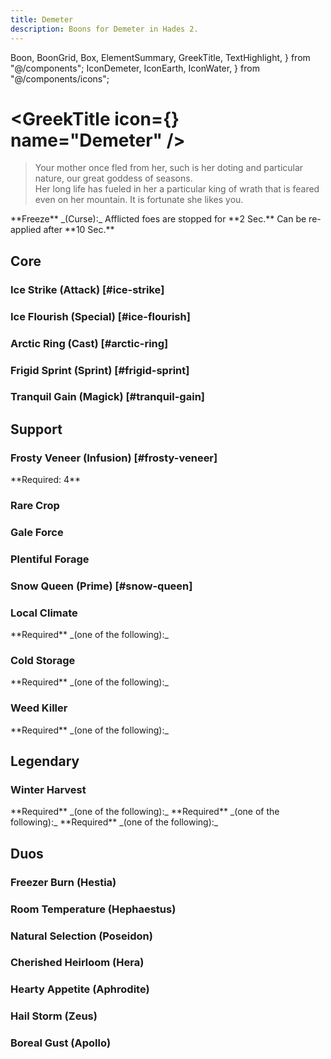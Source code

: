 ```yaml
---
title: Demeter
description: Boons for Demeter in Hades 2.
---
```


  Boon,
  BoonGrid,
  Box,
  ElementSummary,
  GreekTitle,
  TextHighlight,
} from "@/components";
  IconDemeter,
  IconEarth,
  IconWater,
} from "@/components/icons";


# <GreekTitle icon={<IconDemeter  />} name="Demeter" />

> Your mother once fled from her, such is her doting and particular nature, our
> great goddess of seasons.\
> Her long life has fueled in her a particular king of wrath that is feared even
> on her mountain. It is fortunate she likes you.

<Box className="mt-4">
  **Freeze** _(Curse):_ Afflicted foes are stopped for **2 Sec.** Can be
  re-applied after **10 Sec.**
</Box>

<ElementSummary boons={DbBoons.Demeter} />

## Core

### Ice Strike (Attack) [#ice-strike]

<Boon boon={DbBoons.Demeter.iceStrike} />

### Ice Flourish (Special) [#ice-flourish]

<Boon boon={DbBoons.Demeter.iceFlourish} />

### Arctic Ring (Cast) [#arctic-ring]

<Boon boon={DbBoons.Demeter.arcticRing} />

### Frigid Sprint (Sprint) [#frigid-sprint]

<Boon boon={DbBoons.Demeter.frigidSprint}>


</Boon>

### Tranquil Gain (Magick) [#tranquil-gain]

<Boon boon={DbBoons.Demeter.tranquilGain} />

## Support

### <TextHighlight type="infusion">Frosty Veneer (Infusion)</TextHighlight> [#frosty-veneer]

<Boon boon={DbBoons.Demeter.frostyVeneer} />

<Callout>
  **Required: 4** <IconWater />
</Callout>

### Rare Crop

<Boon boon={DbBoons.Demeter.rareCrop} />

### Gale Force

<Boon boon={DbBoons.Demeter.galeForce} />

### Plentiful Forage

<Boon boon={DbBoons.Demeter.plentifulForage} />

### Snow Queen (Prime) [#snow-queen]

<Boon boon={DbBoons.Demeter.snowQueen} />

### Local Climate

<Boon boon={DbBoons.Demeter.localClimate} />

<Callout>
  **Required** _(one of the following):_
  <BoonGrid
    boons={[
      DbBoons.Aphrodite.raptureRing,
      DbBoons.Apollo.solarRing,
      DbBoons.Demeter.arcticRing,
      DbBoons.Hephaestus.anvilRing,
      DbBoons.Hera.engagementRing,
      DbBoons.Hestia.smolderRing,
      DbBoons.Poseidon.tidalRing,
      DbBoons.Zeus.stormRing,
    ]}
  />
</Callout>

### Cold Storage

<Boon boon={DbBoons.Demeter.coldStorage} />

<Callout>
  **Required** _(one of the following):_
  <BoonGrid
    boons={[
      DbBoons.Demeter.iceStrike,
      DbBoons.Demeter.iceFlourish,
      DbBoons.Demeter.arcticRing,
    ]}
  />
</Callout>

### Weed Killer

<Boon boon={DbBoons.Demeter.weedKiller} />

<Callout>
  **Required** _(one of the following):_
  <BoonGrid
    boons={[
      DbBoons.Aphrodite.flutterStrike,
      DbBoons.Apollo.novaStrike,
      DbBoons.Demeter.iceStrike,
      DbBoons.Hephaestus.volcanicStrike,
      DbBoons.Hera.swornStrike,
      DbBoons.Hestia.flameStrike,
      DbBoons.Poseidon.waveStrike,
      DbBoons.Zeus.heavenStrike,
    ]}
  />
</Callout>

## <TextHighlight type="legendary">Legendary</TextHighlight>

### <TextHighlight type="legendary">Winter Harvest</TextHighlight>

<Boon boon={DbBoons.Demeter.winterHarvest} />

<Callout>
  **Required** _(one of the following):_
  <BoonGrid
    boons={[
      DbBoons.Demeter.iceStrike,
      DbBoons.Demeter.iceFlourish,
      DbBoons.Demeter.arcticRing,
    ]}
  />
</Callout>

<Callout>
  **Required** _(one of the following):_
  <BoonGrid
    boons={[
      DbBoons.Demeter.plentifulForage,
      DbBoons.Demeter.snowQueen,
      DbBoons.Demeter.rareCrop,
    ]}
  />
</Callout>

<Callout>
  **Required** _(one of the following):_
  <BoonGrid
    boons={[
      DbBoons.Demeter.weedKiller,
      DbBoons.Demeter.coldStorage,
      DbBoons.Demeter.localClimate,
    ]}
  />
</Callout>

## <TextHighlight type="duo">Duos</TextHighlight>

### <TextHighlight type="duo">Freezer Burn</TextHighlight> (Hestia)

<FreezerBurn />

### <TextHighlight type="duo">Room Temperature</TextHighlight> (Hephaestus)

<RoomTemperature />

### <TextHighlight type="duo">Natural Selection</TextHighlight> (Poseidon)

<NaturalSelection />

### <TextHighlight type="duo">Cherished Heirloom</TextHighlight> (Hera)

<CherishedHeirloom />

### <TextHighlight type="duo">Hearty Appetite</TextHighlight> (Aphrodite)

<HeartyAppetite />

### <TextHighlight type="duo">Hail Storm</TextHighlight> (Zeus)

<HailStorm />

### <TextHighlight type="duo">Boreal Gust</TextHighlight> (Apollo)

<BorealGust />
